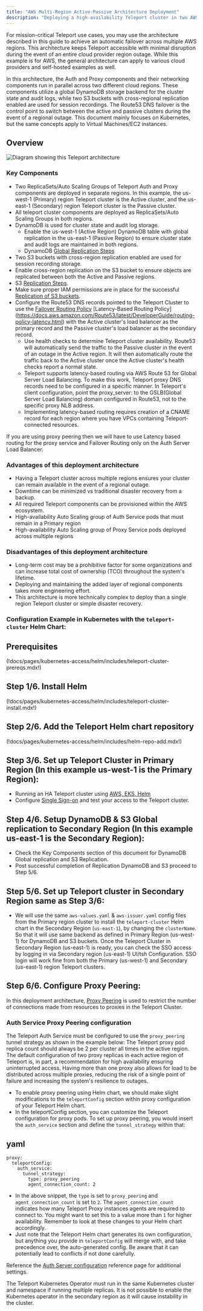 ```yaml
---
title: "AWS Multi-Region Active-Passive Architecture Deployment"
description: "Deploying a high-availability Teleport cluster in two AWS regions."
---
```


For mission-critical Teleport use cases, you may use the architecture described in this guide to achieve 
an automatic failover across multiple AWS regions. This architecture keeps Teleport accessible with minimal 
disruption during the event of an entire cloud provider region outage. While this example is for AWS, the 
general architecture can apply to various cloud providers and self-hosted examples as well.

In this architecture, the Auth and Proxy components and their networking components run in parallel across two 
different cloud regions. These components utilize a global DynamoDB storage backend for the cluster state and audit 
logs, while two S3 buckets with cross-regional replication enabled are used for session recordings. The Route53 DNS
failover is the control point to switch 
between the active and passive clusters during the event of a regional outage. This document mainly focuses on Kubernetes,
but the same concepts apply to Virtual Machines/EC2 instances.

## Overview

![Diagram showing this Teleport
architecture](../../../img/deploy-a-cluster/aws-multi-region-active-passive-ha-deployment.png)

### Key Components
- Two ReplicaSets/Auto Scaling Groups of Teleport Auth and Proxy components are deployed in separate regions. In this example, the us-west-1 (Primary)
  region Teleport cluster is the Active cluster, and the us-east-1 (Secondary) region Teleport cluster is the Passive cluster.
- All teleport cluster components are deployed as ReplicaSets/Auto Scaling Groups in both regions.
- DynamoDB is used for cluster state and audit log storage.
  - Enable the us-west-1 (Active Region) DynamoDB table with global replication in the us-east-1 (Passive Region) to ensure cluster 
    state and audit logs are maintained in both regions.
  - DynamoDB [Global Replication Steps](https://aws.amazon.com/blogs/aws/new-convert-your-single-region-amazon-dynamodb-tables-to-global-tables/)
-  Two S3 buckets with cross-region replication enabled are used for session recording storage.
  - Enable cross-region replication on the S3 bucket to ensure objects are replicated between both the Active and 
    Passive regions.
  - S3 [Replication Steps](https://docs.aws.amazon.com/AmazonS3/latest/userguide/replication.html).
  - Make sure proper IAM permissions are in place for the successful [Replication of 
  S3 buckets](https://docs.aws.amazon.com/AmazonS3/latest/userguide/setting-repl-config-perm-overview.html).
- Configure the Route53 DNS records pointed to the Teleport Cluster to use the
  [Failover Routing Policy](https://docs.aws.amazon.com/Route53/latest/DeveloperGuide/dns-failover-types.html#dns-failover-types-active-passive) 
  [Latency-Based Routing Policy] (https://docs.aws.amazon.com/Route53/latest/DeveloperGuide/routing-policy-latency.html)
  with the Active cluster's load balancer as the primary record and the Passive cluster's load balancer as the secondary record.
  - Use health checks to determine Teleport cluster availability. Route53 will automatically send the traffic to the 
    Passive cluster in the event of an outage in the Active region. It will then automatically route the traffic back to the Active 
    cluster once the Active cluster's health checks report a normal state.
  - Teleport supports latency-based routing via AWS Route 53 for Global Server Load Balancing. To make this work, Teleport proxy DNS records need 
    to be configured in a specific manner. In Teleport's client configuration, point the proxy_server: to the GSLB(Global Server Load Balancing) 
    domain configured in Route53, not to the specific proxy NLB address.
  - Implementing latency-based routing requires creation of a CNAME record for each region where you have VPCs containing Teleport-connected resources.

<Notice type="warning">

If you are using proxy peering then we will have to use Latency based routing for the proxy service and Failover Routing only on the Auth Server Load
Balancer.

</Notice>


### Advantages of this deployment architecture

- Having a Teleport cluster across multiple regions ensures your cluster can remain available in the event of a regional outage.
- Downtime can be minimized vs traditional disaster recovery from a backup.
- All required Teleport components can be provisioned within the AWS ecosystem.
- High-availability Auto Scaling group of Auth Service pods that must remain in a Primary region
- High-availability Auto Scaling group of Proxy Service pods deployed across multiple regions

### Disadvantages of this deployment architecture

- Long-term cost may be a prohibitive factor for some organizations and can increase total cost of ownership
  (TCO) throughout the system's lifetime.
- Deploying and maintaining the added layer of regional components takes more engineering effort.
- This architecture is more technically complex to deploy than a single region Teleport cluster or simple disaster recovery.

### Configuration Example in Kubernetes with the `teleport-cluster` Helm Chart:

## Prerequisites

(!docs/pages/kubernetes-access/helm/includes/teleport-cluster-prereqs.mdx!)

## Step 1/6. Install Helm

(!docs/pages/kubernetes-access/helm/includes/teleport-cluster-install.mdx!)

## Step 2/6. Add the Teleport Helm chart repository

(!docs/pages/kubernetes-access/helm/includes/helm-repo-add.mdx!)

## Step 3/6. Set up Teleport Cluster in Primary Region (In this example us-west-1 is the Primary Region):
- Running an HA Teleport cluster using [AWS, EKS, Helm](https://goteleport.com/docs/deploy-a-cluster/helm-deployments/aws/)
- Configure [Single Sign-on](https://goteleport.com/docs/access-controls/sso/) and test your access to the Teleport cluster.

## Step 4/6. Setup DynamoDB & S3 Global replication to Secondary Region (In this example us-east-1 is the Secondary Region):
- Check the Key Components section of this document for DynamoDB Global replication and S3 Replication.
- Post successful completion of Replication DynamoDB and S3 proceed to Step 5/6.

## Step 5/6. Set up Teleport cluster in Secondary Region same as Step 3/6:
- We will use the same `aws-values.yaml` & `aws-issuer.yaml` config files from the Primary region cluster to install the `teleport-cluster` 
  Helm chart in the Secondary Region (`us-east-1`), by changing the `clusterName`. So that it will use same backend as defined in Primary 
  Region (us-west-1) for DynamoDB and S3 buckets. Once the Teleport Cluster in Secondary Region (us-east-1) is ready, you can check the SSO 
  access by logging in via Secondary region (us-east-1) UI/tsh Configuration. SSO login will work fine from both the Primary (us-west-1) and 
  Secondary (us-east-1) region Teleport clusters.
## Step 6/6. Configure Proxy Peering:
In this deployment architecture, [Proxy Peering](../../architecture/proxy-peering.mdx) is used to restrict the number of connections made from 
resources to proxies in the Teleport Cluster.
 
### Auth Service Proxy Peering configuration 

The Teleport Auth Service must be configured to use the `proxy_peering` tunnel strategy as shown in the example below:
The Teleport proxy pod replica count should always be 2 per cluster all times in the active region. The default configuration of two proxy replicas 
in each active region of Teleport is, in part, a recommendation for high availability ensuring uninterrupted access. Having more than one proxy also 
allows for load to be distributed across multiple proxies, reducing the risk of a single point of failure and increasing the system's resilience to 
outages.
- To enable proxy peering using Helm chart, we should make slight modifications to the `teleportConfig` section within proxy 
  configuration of your Teleport Helm chart.
- In the teleportConfig section, you can customize the Teleport configuration for proxy pods. To set up proxy peering, you would 
  insert the `auth_service` section and define the `tunnel_strategy` within that:
 ## yaml
  ```
  proxy:
    teleportConfig:
      auth_service:
        tunnel_strategy:
          type: proxy_peering
          agent_connection_count: 2
  ```
  - In the above snippet, the `type` is set to `proxy_peering` and `agent_connection_count` is set to `2`. The `agent_connection_count` 
    indicates how many Teleport Proxy instances agents are required to connect to. You might want to set this to a value more than `1` for 
    higher availability. Remember to look at these changes to your Helm chart accordingly.
  - Just note that the Teleport Helm chart generates its own configuration, but anything you provide in `teleportConfig` will merge with, 
    and take precedence over, the auto-generated config. Be aware that it can potentially lead to conflicts if not done carefully.

Reference the [Auth Server configuration](../../reference/config.mdx#auth-service) reference page 
for additional settings.

<Notice type="warning">

The Teleport Kubernetes Operator must run in the same Kubernetes cluster and namespace if running multiple replicas.
It is not possible to enable the Kubernetes operator in the secondary region as it will cause instability in the cluster. 

</Notice>


